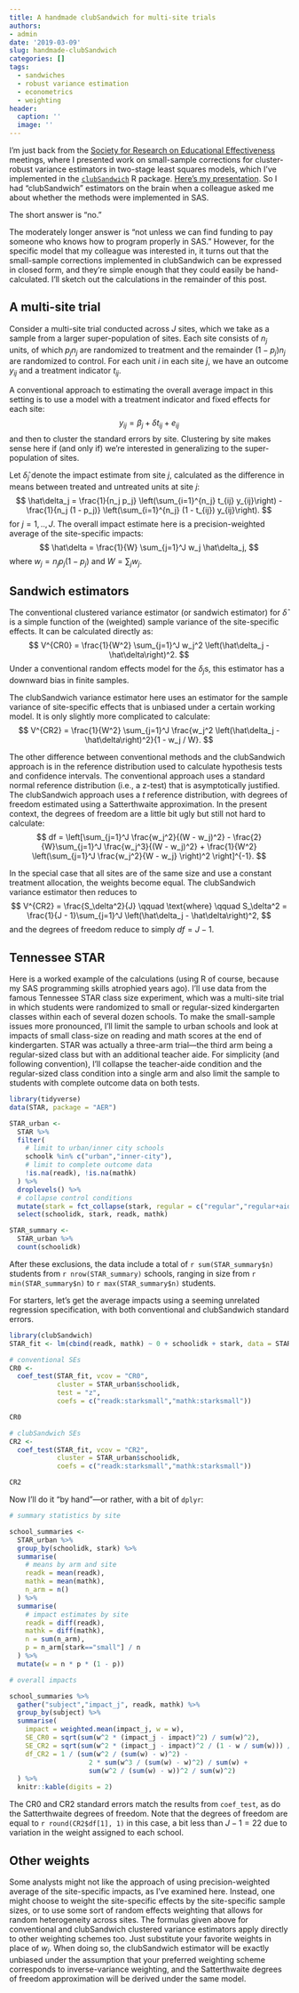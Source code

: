 ```yaml
---
title: A handmade clubSandwich for multi-site trials
authors:
- admin
date: '2019-03-09'
slug: handmade-clubSandwich
categories: []
tags:
  - sandwiches
  - robust variance estimation
  - econometrics
  - weighting
header:
  caption: ''
  image: ''
---
```


I'm just back from the [Society for Research on Educational Effectiveness](https://sree.org/conferences/2019s) meetings, where I presented work on small-sample corrections for cluster-robust variance estimators in two-stage least squares models, which I've implemented in the [`clubSandwich`](/software/clubSandwich/) R package. [Here's my presentation](/files/SREE-2019-2SLS-CRVE.html). So I had "clubSandwich" estimators on the brain when a colleague asked me about whether the methods were implemented in SAS. 

The short answer is "no." 

The moderately longer answer is "not unless we can find funding to pay someone who knows how to program properly in SAS." However, for the specific model that my colleague was interested in, it turns out that the small-sample corrections implemented in clubSandwich can be expressed in closed form, and they're simple enough that they could easily be hand-calculated. I'll sketch out the calculations in the remainder of this post. 

## A multi-site trial

Consider a multi-site trial conducted across $J$ sites, which we take as a sample from a larger super-population of sites. Each site consists of $n_j$ units, of which $p_j n_j$ are randomized to treatment and the remainder $(1 - p_j) n_j$ are randomized to control. For each unit $i$ in each site $j$, we have an outcome $y_{ij}$ and a treatment indicator $t_{ij}$. 

A conventional approach to estimating the overall average impact in this setting is to use a model with a treatment indicator and fixed effects for each site:
$$
y_{ij} = \beta_j + \delta t_{ij} + e_{ij}
$$
and then to cluster the standard errors by site. Clustering by site makes sense here if (and only if) we're interested in generalizing to the super-population of sites. 

Let $\hat\delta_j$ denote the impact estimate from site $j$, calculated as the difference in means between treated and untreated units at site $j$:
$$
\hat\delta_j = \frac{1}{n_j p_j} \left(\sum_{i=1}^{n_j} t_{ij} y_{ij}\right) - \frac{1}{n_j (1 - p_j)} \left(\sum_{i=1}^{n_j} (1 - t_{ij}) y_{ij}\right).
$$
for $j = 1,..,J$. The overall impact estimate here is a precision-weighted average of the site-specific impacts:
$$
\hat\delta = \frac{1}{W} \sum_{j=1}^J w_j \hat\delta_j,
$$
where $w_j = n_j p_j (1 - p_j)$ and $W = \sum_j w_j$.

## Sandwich estimators

The conventional clustered variance estimator (or sandwich estimator) for $\hat\delta$ is a simple function of the (weighted) sample variance of the site-specific effects. It can be calculated directly as:
$$
V^{CR0} = \frac{1}{W^2} \sum_{j=1}^J w_j^2 \left(\hat\delta_j - \hat\delta\right)^2.
$$
Under a conventional random effects model for the $\delta_j$s, this estimator has a downward bias in finite samples.

The clubSandwich variance estimator here uses an estimator for the sample variance of site-specific effects that is unbiased under a certain working model. It is only slightly more complicated to calculate:
$$
V^{CR2} = \frac{1}{W^2} \sum_{j=1}^J \frac{w_j^2 \left(\hat\delta_j - \hat\delta\right)^2}{1 - w_j / W}.
$$

The other difference between conventional methods and the clubSandwich approach is in the reference distribution used to calculate hypothesis tests and confidence intervals. The conventional approach uses a standard normal reference distribution (i.e., a z-test) that is asymptotically justified. The clubSandwich approach uses a $t$ reference distribution, with degrees of freedom estimated using a Satterthwaite approximation. In the present context, the degrees of freedom are a little bit ugly but still not hard to calculate:
$$
df = \left[\sum_{j=1}^J \frac{w_j^2}{(W - w_j)^2} - \frac{2}{W}\sum_{j=1}^J \frac{w_j^3}{(W - w_j)^2} + \frac{1}{W^2} \left(\sum_{j=1}^J \frac{w_j^2}{W - w_j} \right)^2 \right]^{-1}.
$$

In the special case that all sites are of the same size and use a constant treatment allocation, the weights become equal. The clubSandwich variance estimator then reduces to 
$$
V^{CR2} = \frac{S_\delta^2}{J} \qquad \text{where} \qquad S_\delta^2 = \frac{1}{J - 1}\sum_{j=1}^J \left(\hat\delta_j - \hat\delta\right)^2,
$$
and the degrees of freedom reduce to simply $df = J - 1$.

## Tennessee STAR

Here is a worked example of the calculations (using R of course, because my SAS programming skills atrophied years ago). I'll use data from the famous Tennessee STAR class size experiment, which was a multi-site trial in which students were randomized to small or regular-sized kindergarten classes within each of several dozen schools. To make the small-sample issues more pronounced, I'll limit the sample to urban schools and look at impacts of small class-size on reading and math scores at the end of kindergarten. STAR was actually a three-arm trial---the third arm being a regular-sized class but with an additional teacher aide. For simplicity (and following convention), I'll collapse the teacher-aide condition and the regular-sized class condition into a single arm and also limit the sample to students with complete outcome data on both tests. 

```r
library(tidyverse)
data(STAR, package = "AER")

STAR_urban <-
  STAR %>%
  filter(
    # limit to urban/inner city schools
    schoolk %in% c("urban","inner-city"),
    # limit to complete outcome data
    !is.na(readk), !is.na(mathk)
  ) %>%
  droplevels() %>%
  # collapse control conditions
  mutate(stark = fct_collapse(stark, regular = c("regular","regular+aide"))) %>%
  select(schoolidk, stark, readk, mathk)

STAR_summary <- 
  STAR_urban %>%
  count(schoolidk)
```
After these exclusions, the data include a total of `r sum(STAR_summary$n)` students from `r nrow(STAR_summary)` schools, ranging in size from `r min(STAR_summary$n)` to `r max(STAR_summary$n)` students.

For starters, let's get the average impacts using a seeming unrelated regression specification, with both conventional and clubSandwich standard errors. 
```r
library(clubSandwich)
STAR_fit <- lm(cbind(readk, mathk) ~ 0 + schoolidk + stark, data = STAR_urban)

# conventional SEs
CR0 <- 
  coef_test(STAR_fit, vcov = "CR0", 
            cluster = STAR_urban$schoolidk, 
            test = "z",
            coefs = c("readk:starksmall","mathk:starksmall"))

CR0

# clubSandwich SEs
CR2 <- 
  coef_test(STAR_fit, vcov = "CR2", 
            cluster = STAR_urban$schoolidk, 
            coefs = c("readk:starksmall","mathk:starksmall"))

CR2
```

Now I'll do it "by hand"---or rather, with a bit of `dplyr`:
```r

# summary statistics by site

school_summaries <- 
  STAR_urban %>%
  group_by(schoolidk, stark) %>%
  summarise(
    # means by arm and site
    readk = mean(readk),
    mathk = mean(mathk),
    n_arm = n()
  ) %>%
  summarise(
    # impact estimates by site
    readk = diff(readk),
    mathk = diff(mathk),
    n = sum(n_arm),
    p = n_arm[stark=="small"] / n
  ) %>%
  mutate(w = n * p * (1 - p))

# overall impacts

school_summaries %>%
  gather("subject","impact_j", readk, mathk) %>%
  group_by(subject) %>%
  summarise(
    impact = weighted.mean(impact_j, w = w),
    SE_CR0 = sqrt(sum(w^2 * (impact_j - impact)^2) / sum(w)^2),
    SE_CR2 = sqrt(sum(w^2 * (impact_j - impact)^2 / (1 - w / sum(w))) / sum(w)^2),
    df_CR2 = 1 / (sum(w^2 / (sum(w) - w)^2) - 
                    2 * sum(w^3 / (sum(w) - w)^2) / sum(w) + 
                    sum(w^2 / (sum(w) - w))^2 / sum(w)^2)
  ) %>%
  knitr::kable(digits = 2)
```

The CR0 and CR2 standard errors match the results from `coef_test`, as do the Satterthwaite degrees of freedom. Note that the degrees of freedom are equal to `r round(CR2$df[1], 1)` in this case, a bit less than $J - 1 = 22$ due to variation in the weight assigned to each school. 

## Other weights

Some analysts might not like the approach of using precision-weighted average of the site-specific impacts, as I've examined here. Instead, one might choose to weight the site-specific effects by the site-specific sample sizes, or to use some sort of random effects weighting that allows for random heterogeneity across sites. The formulas given above for conventional and clubSandwich clustered variance estimators apply directly to other weighting schemes too. Just substitute your favorite weights in place of $w_j$. When doing so, the clubSandwich estimator will be exactly unbiased under the assumption that your preferred weighting scheme corresponds to inverse-variance weighting, and the Satterthwaite degrees of freedom approximation will be derived under the same model. 